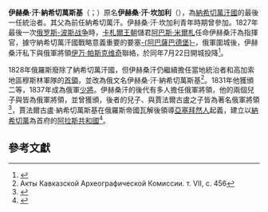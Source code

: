 '''伊赫桑·汗·納希切萬斯基'''（{{lang-ru|Эхсан Хан Нахичеванский}}；{{bd|1789年||1846年}}）原名'''伊赫桑·汗·坎加利'''（{{lang-az|Ehsan xan Kəngərli}}），為[[納希切萬汗國|納希切萬汗國]]的最後一任統治者。其父為前任納希切萬汗{{link-az|克爾伯利·汗·坎加利|Kəlbəli xan Kəngərli}}。伊赫桑·汗·坎加利青年時期曾參加{{le|奧斯曼-波斯戰爭 (1821年－1823年)|Ottoman–Persian War (1821–23) |1821年－1823年奧斯曼-波斯戰爭}}。1827年最後一次[[俄罗斯-波斯战争_(1826年-1828年)|俄罗斯-波斯战争]]時，[[卡札爾王朝|卡札爾王朝]]儲君[[阿巴斯·米爾札|阿巴斯·米爾札]]任命伊赫桑汗為指揮官，據守納希切萬汗國戰略意義重要的要塞[[阿巴薩巴德堡|-{阿巴薩巴德堡}-]]，俄軍圍城後，伊赫桑汗私下與俄軍將領[[伊万·帕斯克维奇|伊万·帕斯克维奇]]聯絡，於同年7月22日開城投降<ref name=irani>{{cite web|last=Ekbal |first=Kamran |title=ʿAbbāsābād |publisher=Encyclopedia Iranica |url=http://www.iranicaonline.org/articles/abbasabad-fortress |accessdate=2009-02-01|archiveurl=https://web.archive.org/web/20110429161341/http://www.iranicaonline.org/articles/abbasabad-fortress |archivedate=April 29, 2011 }}</ref>。

1828年俄羅斯廢除了納希切萬汗國，但伊赫桑汗仍繼續擔任當地統治者和高加索地區穆斯林軍隊的[[哥薩克首領|首領]]，並改為俄文名伊赫桑·汗·納希切萬斯基<ref>Акты Кавказской Археографической Комиссии. т. VII, с. 456</ref>。1831年他獲頒二等{{le|聖安娜勳章|Order of Saint Anna}}，1837年成為俄軍[[少將|少將]]。伊赫桑汗的後代有多人擔任俄軍將領，他的兩個兒子{{link-az|伊斯邁爾·汗·納希切萬斯基|İsmayıl xan Naxçıvanski}}與{{link-az|克爾伯利·汗·納希切萬斯基|Kəlbəli xan Naxçıvanski (xanzadə)}}皆為俄軍將領，並曾獲頒{{le|聖喬治勳章|Order of St. George}}，後者的兒子{{le|侯賽因·汗·納希切萬斯基|Huseyn Khan Nakhchivanski}}、{{le|賈法爾古盧·納希切萬斯基|Jafargulu Khan Nakhchivanski}}與賈法爾古盧之子{{le|賈姆希德·納希切萬斯基|Jamshid Nakhchivanski}}皆為著名俄軍將領<ref>{{cite book | author = Иванов Р. Н. | script-title=ru:Именем Союза Советских… Жизнь и гибель комбрига Нахичеванского. | location = Moscow | publisher = [[Герои_Отечества|Герои Отечества]] <!-- Geroi Otechestva --> | year = 2007 | oclc = 351718188 |language=ru}}</ref>，賈法爾古盧·納希切萬斯基在俄羅斯帝國瓦解後領導[[亞塞拜然人|亞塞拜然人]]起義，建立以[[納希切萬|納希切萬]]為首府的[[阿拉斯共和國|阿拉斯共和國]]<ref>{{cite web|author=Dr. Andrew Andersen|url=http://www.conflicts.rem33.com/images/Armenia/disp.htm|title=Atlas of Conflicts: Armenia: Nation Building and Territorial Disputes: 1918-1920|access-date=2020-12-27|archive-date=2016-12-28|archive-url=https://web.archive.org/web/20161228162852/http://www.conflicts.rem33.com/images/Armenia/disp.htm}}</ref>。

==參考文獻==
{{Reflist}}